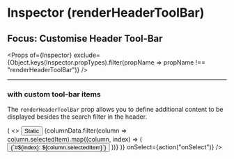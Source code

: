 


<Meta title="Inspector (renderHeaderToolBar)" component={Inspector} />

# Inspector (renderHeaderToolBar)
## Focus: Customise Header Tool-Bar

<Props of={Inspector} exclude={Object.keys(Inspector.propTypes).filter(propName => propName !== "renderHeaderToolBar")} />

----

### with custom tool-bar items
The `renderHeaderToolBar` prop allows you to define additional content to be displayed besides the search filter in the header.

<Preview>
    <Story name="with custom tool-bar items">
        <Inspector
            schemas={{
                Person: personSchema,
                Shop: shopSelectionSchema
            }}
            defaultSelectedItems={["Person", "friends"]}
            renderHeaderToolBar={({ columnData }) => (
                <>
                    <button type="button" style={{ padding: "0.25em", lineHeight: "2em", backgroundColor: "#80cbc4", marginRight: ".5em" }}>Static</button>
                    {columnData.filter(column => column.selectedItem).map((column, index) => (
                        <button key={index} type="button" style={{ padding: "0.25em", lineHeight: "2em", backgroundColor: "#80cbc4" }}>
                            {`#${index}: ${column.selectedItem}`}
                        </button>
                    ))}
                </>
            )}
            onSelect={action("onSelect")}
        />
    </Story>
</Preview>
